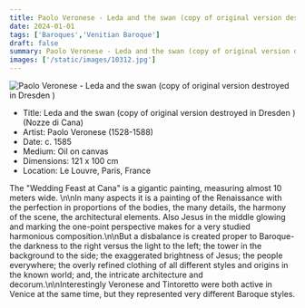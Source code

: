 ```yaml
---
title: Paolo Veronese - Leda and the swan (copy of original version destroyed in Dresden )
date: 2024-01-01
tags: ['Baroques','Venitian Baroque']
draft: false
summary: Paolo Veronese - Leda and the swan (copy of original version destroyed in Dresden ) (Nozze di Cana)
images: ['/static/images/10312.jpg']
---
```


![Paolo Veronese - Leda and the swan (copy of original version destroyed in Dresden )](/static/images/10312.jpg)

* Title: Leda and the swan (copy of original version destroyed in Dresden ) (Nozze di Cana)
* Artist: Paolo Veronese (1528-1588)
* Date: c. 1585
* Medium: Oil on canvas
* Dimensions: 121 x 100 cm
* Location: Le Louvre, Paris, France

The \"Wedding Feast at Cana\" is a gigantic painting, measuring almost 10 meters wide. \n\nIn many aspects it is a painting of the Renaissance with the perfection in proportions of the bodies, the many details, the harmony of the scene, the architectural elements. Also Jesus in the middle glowing and marking the one-point perspective makes for a very studied harmonious composition.\n\nBut a disbalance is created proper to Baroque- the darkness to the right versus the light to the left; the tower in the background to the side; the exaggerated brightness of Jesus; the people everywhere; the overly refined clothing of all different styles and origins in the known world; and, the intricate architecture and decorum.\n\nInterestingly Veronese and Tintoretto were both active in Venice at the same time, but they represented very different Baroque styles.
